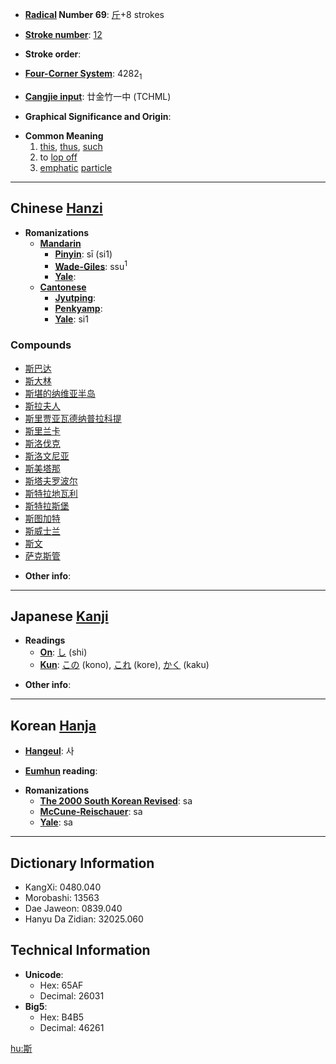 * '''[[Wiktionary:Chinese radical index| Radical]] Number 69''': [[Wiktionary:Chinese radical index 斤|斤]]+8 strokes

* '''[[Wiktionary:Chinese total strokes index|Stroke number]]''': [[Wiktionary:Chinese total strokes index 12|12]]

* '''Stroke order''': 

* '''[[Wiktionary:Chinese four corner index|Four-Corner System]]''': 4282<sub>1</sub>

* '''[[Wiktionary:Chinese Cangjie index|Cangjie input]]''': 廿金竹一中 (TCHML)

* '''Graphical Significance and Origin''': 

* '''Common Meaning'''
*# [[this]], [[thus]], [[such]]
*# to [[lop off]]
*# [[emphatic]] [[particle]]


----

== Chinese [[Hanzi]] ==

* '''Romanizations'''
** '''[[Mandarin]]'''
*** '''[[Pinyin]]''': sī (si1)
*** '''[[Wade-Giles]]''': ssu<sup>1</sup>
*** '''[[Yale]]''': 
** '''[[Cantonese]]'''
*** '''[[Jyutping]]''':
*** '''[[Penkyamp]]''': 
*** '''[[Yale]]''': si1

===Compounds===
*[[斯巴达]]
*[[斯大林]]
*[[斯堪的纳维亚半岛]]
*[[斯拉夫人]]
*[[斯里贾亚瓦德纳普拉科提]]
*[[斯里兰卡]]
*[[斯洛伐克]]
*[[斯洛文尼亚]]
*[[斯美塔那]]
*[[斯塔夫罗波尔]]
*[[斯特拉地瓦利]]
*[[斯特拉斯堡]]
*[[斯图加特]]
*[[斯威士兰]]
*[[斯文]]
*[[萨克斯管]]

* '''Other info''': 

----

== Japanese [[Kanji]] ==

* '''Readings'''
** '''[[On]]''': [[し]] (shi)
** '''[[Kun]]''': [[この]] (kono), [[これ]] (kore), [[かく]] (kaku)

* '''Other info''':  

----

== Korean [[Hanja]] ==

* '''[[Hangeul]]''': 사

* '''[[Eumhun]] reading''': 

* '''Romanizations'''
** '''[[The 2000 South Korean Revised Romanization|The 2000 South Korean Revised]]''': sa
** '''[[McCune-Reischauer]]''': sa
** '''[[Yale]]''': sa

----

== Dictionary Information ==

* KangXi: 0480.040
* Morobashi: 13563
* Dae Jaweon: 0839.040
* Hanyu Da Zidian: 32025.060

== Technical Information ==

* '''Unicode''':
** Hex: 65AF
** Decimal: 26031
* '''Big5''':
** Hex: B4B5
** Decimal: 46261

[[hu:斯]]